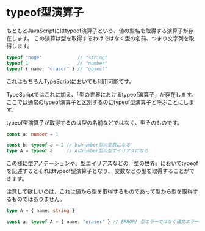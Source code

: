 # typeof型演算子

もともとJavaScriptにはtypeof演算子という、値の型名を取得する演算子が存在します。
この演算は型を取得するわけではなく型の名前、つまり文字列を取得します。

```typescript
typeof "hoge"             // "string"
typeof 1                  // "number"
typeof { name: "eraser" } // "object"
```

これはもちろんTypeScriptにおいても利用可能です。

TypeScriptではこれに加え、「型の世界におけるtypeof演算子」が存在します。
ここでは通常のtypeof演算子と区別するのにtypeof型演算子と呼ぶことにします。

typeof型演算子が取得するのは型の名前などではなく、型そのものです。

```typescript
const a: number = 1

const b: typeof a = 2 // bはnumber型の変数になる
type A = typeof a     // Aはnumber型の型エイリアスになる
```

この様に型アノテーションや、型エイリアスなどの「型の世界」においてtypeofを記述するとそれはtypeof型演算子となり、
変数などの型を取得することができます。

注意して欲しいのは、これは値から型を取得するものであって型から型を取得するものではありません。

```typescript
type A = { name: string }

const a: typeof A = { name: "eraser" } // ERROR! 型エラーではなく構文エラー
```

